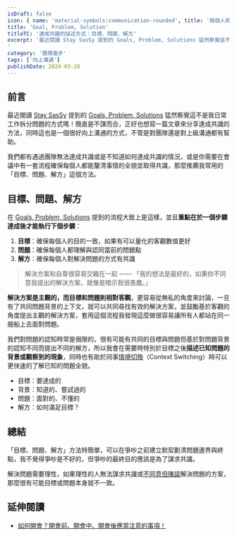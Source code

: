```yaml
---
isDraft: false
icon: { name: 'material-symbols:communication-rounded', title: '兩個人相互溝通符號' }
title: 'Goal, Problem, Solution'
titleTC: '達成共識的描述方式：目標、問題、解方'
excerpt: '最近閱讀 Stay SasSy 提到的 Goals, Problem, Solutions 猛然察覺這不是我日常工作拆分問題的方式嗎！簡直是不謀而合，正好也想寫一篇文章來分享這個達成共識的方法，同時這也是一個很好向上溝通的方式，不管是對團隊還是對上級溝通都有幫助。
'
category: '團隊進步'
tags: ['向上溝通']
publishDate: 2024-03-28
---
```


## 前言

最近閱讀 [Stay SasSy](https://staysaasy.com/) 提到的 [Goals, Problem, Solutions](https://staysaasy.com/management/2021/07/24/goals-problems-solutions.html) 猛然察覺這不是我日常工作拆分問題的方式嗎！簡直是不謀而合，正好也想寫一篇文章來分享達成共識的方法，同時這也是一個很好向上溝通的方式，不管是對團隊還是對上級溝通都有幫助。

我們都有遇過團隊無法達成共識或是不知道如何達成共識的情況，或是你需要在會議中有一套流程確保每個人都能釐清事情的全貌並取得共識，那麼推薦我常用的「目標、問題、解方」這個方法。

## 目標、問題、解方

在 [Goals, Problem, Solutions](https://staysaasy.com/management/2021/07/24/goals-problems-solutions.html) 提到的流程大致上是這樣，並且**重點在於一個步驟達成後才能執行下個步驟**：

1. **目標**：確保每個人的目的一致，如果有可以量化的客觀數值更好
2. **問題**：確保每個人都理解與認同當前的問題點
3. **解方**：確保每個人對解決問題的方式有共識

> 解決方案和自尊很容易交織在一起 —— 「我的想法是最好的，如果你不同意我提出的解決方案，就像是暗示我很愚蠢。」

**解決方案是主觀的，而目標和問題則相對客觀**，更容易從無私的角度來討論，一旦有了共同問題背景的上下文，就可以共同尋找有效的解決方案，並鼓勵基於客觀的角度提出主觀的解決方案，套用這個流程我發現這麼做很容易讓所有人都站在同一艘船上去面對問題。

我們對問題的認知時常是侷限的，很有可能有共同的目標與問題但基於對問題背景的認知不同而提出不同的解方，所以我會在需要時特別於目標之後**描述已知問題的背景或觀察到的現象**，同時也有助於同事[情境切換](https://staysaasy.com/leadership/2023/09/24/dont-bring-me-problems-bring-me-solutions.html#context-switching)（Context Switching）時可以更快速的了解已知的問題全貌。

- 目標：要達成的
- 背景：知道的、嘗試過的
- 問題：面對的、不懂的
- 解方：如何滿足目標？

## 總結

「目標、問題、解方」方法特簡單，可以在爭吵之前建立默契劃清問題邊界與終點，我不覺得爭吵是不好的，但爭吵的最終目的應該是為了謀求共識。

解決問題需要理性，如果理性的人無法謀求共識或[不同意但陳諾](https://en.wikipedia.org/wiki/Disagree_and_commit)解決問題的方案，那麼很有可能目標或問題本身就不一致。

## 延伸閱讀

- [如何開會？開會前、開會中、開會後應當注意的事項！](/post/how-to-drive-meetings)
